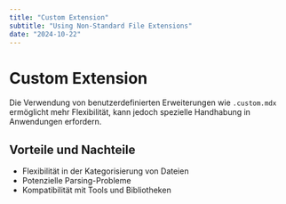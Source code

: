 ```yaml
---
title: "Custom Extension"
subtitle: "Using Non-Standard File Extensions"
date: "2024-10-22"
---
```


# Custom Extension

Die Verwendung von benutzerdefinierten Erweiterungen wie `.custom.mdx` ermöglicht mehr Flexibilität, kann jedoch spezielle Handhabung in Anwendungen erfordern.

## Vorteile und Nachteile

- Flexibilität in der Kategorisierung von Dateien
- Potenzielle Parsing-Probleme
- Kompatibilität mit Tools und Bibliotheken
